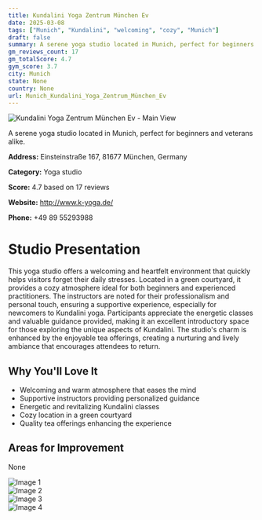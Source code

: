 ```yaml
---
title: Kundalini Yoga Zentrum München Ev
date: 2025-03-08
tags: ["Munich", "Kundalini", "welcoming", "cozy", "Munich"]  
draft: false
summary: A serene yoga studio located in Munich, perfect for beginners and veterans alike.
gm_reviews_count: 17
gm_totalScore: 4.7
gym_score: 3.7
city: Munich
state: None
country: None
url: Munich_Kundalini_Yoga_Zentrum_München_Ev
---
```


<div className="aspect-[16/9] relative my-8">
  <img 
    src="https://lh5.googleusercontent.com/p/AF1QipM0E-_YMPZT03OBdtixYLUbtvUbz4W8ozqAxi6W=w1920-h1080-k-no"
    alt="Kundalini Yoga Zentrum München Ev - Main View"
    className="object-cover absolute inset-0 w-full h-full rounded-lg"
  />
</div>

A serene yoga studio located in Munich, perfect for beginners and veterans alike.

**Address:** Einsteinstraße 167, 81677 München, Germany

**Category:** Yoga studio

**Score:** 4.7 based on 17 reviews

**Website:** http://www.k-yoga.de/

**Phone:** +49 89 55293988

# Studio Presentation

This yoga studio offers a welcoming and heartfelt environment that quickly helps visitors forget their daily stresses. Located in a green courtyard, it provides a cozy atmosphere ideal for both beginners and experienced practitioners. The instructors are noted for their professionalism and personal touch, ensuring a supportive experience, especially for newcomers to Kundalini yoga. Participants appreciate the energetic classes and valuable guidance provided, making it an excellent introductory space for those exploring the unique aspects of Kundalini. The studio's charm is enhanced by the enjoyable tea offerings, creating a nurturing and lively ambiance that encourages attendees to return.

## Why You'll Love It

- Welcoming and warm atmosphere that eases the mind
- Supportive instructors providing personalized guidance
- Energetic and revitalizing Kundalini classes
- Cozy location in a green courtyard
- Quality tea offerings enhancing the experience

## Areas for Improvement

None

<div className="grid grid-cols-1 xl:grid-cols-2 gap-4 my-8">
<div className="aspect-[4/3] relative"><img src="https://lh5.googleusercontent.com/p/AF1QipMLheSN3Dlrl6-HiD_dkIQcgxe2mdlnmbAh69Ri=w1920-h1080-k-no" alt="Image 1" className="object-cover absolute inset-0 w-full h-full rounded-lg" /></div>
<div className="aspect-[4/3] relative"><img src="https://lh5.googleusercontent.com/p/AF1QipNp0nYYTrHzkKAAjTD7iFTJznlCwzVFEC7C1i-b=w1920-h1080-k-no" alt="Image 2" className="object-cover absolute inset-0 w-full h-full rounded-lg" /></div>
<div className="aspect-[4/3] relative"><img src="https://lh5.googleusercontent.com/p/AF1QipNvfVheYSLKdrhjD5K_6E7W-UMwO0sZql02FODd=w1920-h1080-k-no" alt="Image 3" className="object-cover absolute inset-0 w-full h-full rounded-lg" /></div>
<div className="aspect-[4/3] relative"><img src="https://lh5.googleusercontent.com/p/AF1QipMDmQFbwbPiFueedqwo-YbRF0ZPQaQD2rYLP0Bf=w1920-h1080-k-no" alt="Image 4" className="object-cover absolute inset-0 w-full h-full rounded-lg" /></div>
</div>